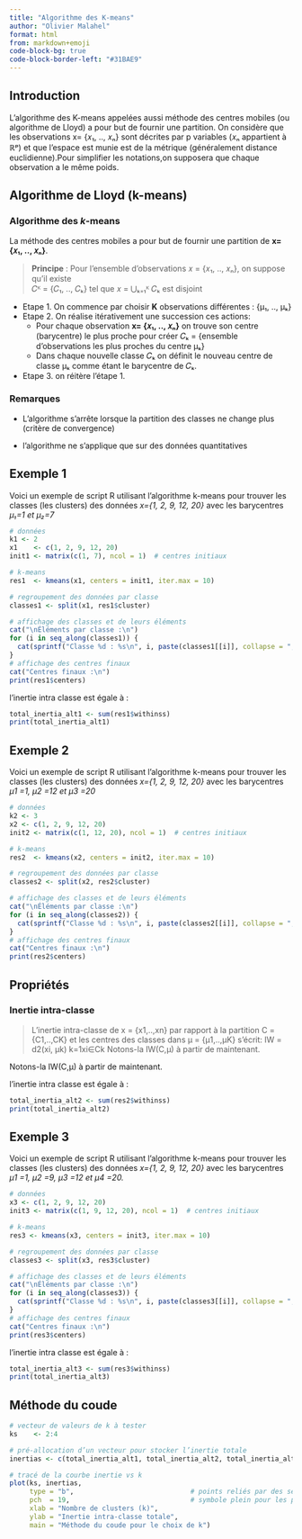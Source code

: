 ```yaml
---
title: "Algorithme des K-means"
author: "Olivier Malahel"
format: html
from: markdown+emoji
code-block-bg: true
code-block-border-left: "#31BAE9"
---
```

## Introduction {.unnumbered}

L'algorithme des K-means appelées aussi méthode des centres mobiles (ou algorithme de Lloyd) a pour but de fournir une partition. On considère que les observations x= {𝑥₁, .., 𝑥ₙ} sont décrites par p variables (𝑥ₙ appartient à ℝᵖ) et que l'espace est munie est de la métrique (généralement distance euclidienne).Pour simplifier les notations,on supposera que chaque observation a le même poids.

## Algorithme de Lloyd (k-means) {.unnumbered}

### Algorithme des *k*-means

La méthode des centres mobiles a pour but de fournir une partition de **x= {𝑥₁, .., 𝑥ₙ}**.

> **Principe** : Pour l’ensemble d’observations 𝑥 = {𝑥₁, .., 𝑥ₙ}, on suppose qu’il existe  
> 𝐶ᴷ = {𝐶₁, .., 𝐶ₖ} tel que 𝑥 = ⋃ₖ₌₁ᴷ 𝐶ₖ est disjoint

* Etape 1. On commence par choisir **K** observations différentes : {μ₁, .., μₖ}
* Etape 2. On réalise itérativement une succession ces actions: 
    - Pour chaque observation **x= {𝑥₁, .., 𝑥ₙ}** on trouve son centre (barycentre) le plus proche pour créer 𝐶ₖ = {ensemble d’observations les plus proches du centre μₖ}
    - Dans chaque nouvelle classe 𝐶ₖ on définit le nouveau centre de classe μₖ comme étant le barycentre de 𝐶ₖ.
* Etape 3. on réitère l'étape 1. 

### Remarques {.unnumbered}

- L’algorithme s’arrête lorsque la partition des classes ne change plus (critère de convergence)

- l'algorithme ne s'applique que sur des données quantitatives 

## Exemple 1

Voici un exemple de script R utilisant l’algorithme k-means pour trouver les classes (les clusters)
des données *x={1, 2, 9, 12, 20}*  avec les barycentres *µ₁=1 et μ₂=7* 


```R
# données
k1 <- 2
x1    <- c(1, 2, 9, 12, 20)
init1 <- matrix(c(1, 7), ncol = 1)  # centres initiaux

# k-means
res1  <- kmeans(x1, centers = init1, iter.max = 10)

# regroupement des données par classe
classes1 <- split(x1, res1$cluster)

# affichage des classes et de leurs éléments
cat("\nÉléments par classe :\n")
for (i in seq_along(classes1)) {
  cat(sprintf("Classe %d : %s\n", i, paste(classes1[[i]], collapse = ", ")))
}
# affichage des centres finaux
cat("Centres finaux :\n")
print(res1$centers)
```

l'inertie intra classe est égale à : 
```R
total_inertia_alt1 <- sum(res1$withinss)
print(total_inertia_alt1)
```

## Exemple 2

Voici un exemple de script R utilisant l’algorithme k-means pour trouver les classes (les clusters)
des données *x={1, 2, 9, 12, 20}*  avec les barycentres *µ1 =1, µ2 =12 et µ3 =20* 


```R
# données
k2 <- 3
x2 <- c(1, 2, 9, 12, 20)
init2 <- matrix(c(1, 12, 20), ncol = 1)  # centres initiaux

# k-means
res2  <- kmeans(x2, centers = init2, iter.max = 10)

# regroupement des données par classe
classes2 <- split(x2, res2$cluster)

# affichage des classes et de leurs éléments
cat("\nÉléments par classe :\n")
for (i in seq_along(classes2)) {
  cat(sprintf("Classe %d : %s\n", i, paste(classes2[[i]], collapse = ", ")))
}
# affichage des centres finaux
cat("Centres finaux :\n")
print(res2$centers)
```

## Propriétés 

### Inertie intra-classe

> L’inertie intra-classe de x = {x1,..,xn} par rapport à la partition
 C ={C1,..,CK} et les centres des classes dans µ = {µ1,..,µK} s’écrit:
> IW =
 d2(xi, µk)
 k=1xi∈Ck
 Notons-la IW(C,µ) à partir de maintenant.



 Notons-la IW(C,µ) à partir de maintenant.

l'inertie intra classe est égale à : 
```R
total_inertia_alt2 <- sum(res2$withinss)
print(total_inertia_alt2)
```

## Exemple 3

Voici un exemple de script R utilisant l’algorithme k-means pour trouver les classes (les clusters)
des données *x={1, 2, 9, 12, 20}*  avec les barycentres *µ1 =1, µ2 =9, µ3 =12 et µ4 =20.* 


```R
# données
x3 <- c(1, 2, 9, 12, 20)
init3 <- matrix(c(1, 9, 12, 20), ncol = 1)  # centres initiaux

# k-means
res3 <- kmeans(x3, centers = init3, iter.max = 10)

# regroupement des données par classe
classes3 <- split(x3, res3$cluster)

# affichage des classes et de leurs éléments
cat("\nÉléments par classe :\n")
for (i in seq_along(classes3)) {
  cat(sprintf("Classe %d : %s\n", i, paste(classes3[[i]], collapse = ", ")))
}
# affichage des centres finaux
cat("Centres finaux :\n")
print(res3$centers)
```

l'inertie intra classe est égale à : 
```R
total_inertia_alt3 <- sum(res3$withinss)
print(total_inertia_alt3)
```

## Méthode du coude

```R


# vecteur de valeurs de k à tester
ks    <- 2:4

# pré-allocation d’un vecteur pour stocker l’inertie totale
inertias <- c(total_inertia_alt1, total_inertia_alt2, total_inertia_alt3)

# tracé de la courbe inertie vs k
plot(ks, inertias,
     type = "b",                             # points reliés par des segments
     pch  = 19,                              # symbole plein pour les points
     xlab = "Nombre de clusters (k)",
     ylab = "Inertie intra-classe totale",
     main = "Méthode du coude pour le choix de k")

```

